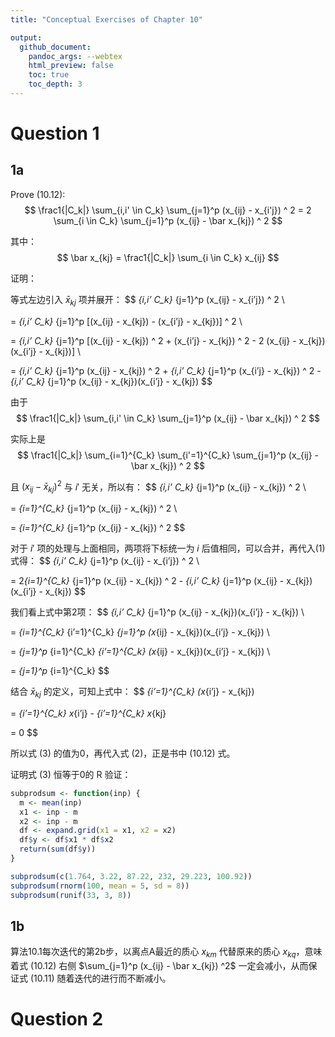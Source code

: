 ```yaml
---
title: "Conceptual Exercises of Chapter 10"

output:
  github_document:
    pandoc_args: --webtex
    html_preview: false
    toc: true
    toc_depth: 3
---
```


# Question 1

## 1a

Prove (10.12):
$$
\frac1{|C_k|} \sum_{i,i' \in C_k} \sum_{j=1}^p (x_{ij} - x_{i'j}) ^ 2
= 2 \sum_{i \in C_k} \sum_{j=1}^p (x_{ij} - \bar x_{kj}) ^ 2
$$

其中：
$$
\bar x_{kj} = \frac1{|C_k|} \sum_{i \in C_k} x_{ij}
$$

证明：

等式左边引入 $\bar x_{kj}$ 项并展开：
$$
\frac1{|C_k|} \sum_{i,i' \in C_k} \sum_{j=1}^p (x_{ij} - x_{i'j}) ^ 2 \\

= \frac1{|C_k|} \sum_{i,i' \in C_k} \sum_{j=1}^p [(x_{ij} - \bar x_{kj}) - (x_{i'j} - \bar x_{kj})] ^ 2 \\

= \frac1{|C_k|} \sum_{i,i' \in C_k} \sum_{j=1}^p [(x_{ij} - \bar x_{kj}) ^ 2 + (x_{i'j} - \bar x_{kj}) ^ 2 - 2 (x_{ij} - \bar x_{kj})(x_{i'j} - \bar x_{kj})] \\

= \frac1{|C_k|} \sum_{i,i' \in C_k} \sum_{j=1}^p (x_{ij} - \bar x_{kj}) ^ 2 + \frac1{|C_k|} \sum_{i,i' \in C_k} \sum_{j=1}^p (x_{i'j} - \bar x_{kj}) ^ 2 - \frac2{|C_k|} \sum_{i,i' \in C_k} \sum_{j=1}^p (x_{ij} - \bar x_{kj})(x_{i'j} - \bar x_{kj})  \tag{1}
$$

由于
$$
\frac1{|C_k|} \sum_{i,i' \in C_k} \sum_{j=1}^p (x_{ij} - \bar x_{kj}) ^ 2
$$

实际上是
$$
\frac1{|C_k|} \sum_{i=1}^{C_k} \sum_{i'=1}^{C_k} \sum_{j=1}^p (x_{ij} - \bar x_{kj}) ^ 2
$$

且 $(x_{ij} - \bar x_{kj}) ^ 2$ 与 $i'$ 无关，所以有：
$$
\frac1{|C_k|} \sum_{i,i' \in C_k} \sum_{j=1}^p (x_{ij} - \bar x_{kj}) ^ 2 \\

= \frac{|C_k|}{|C_k|} \sum_{i=1}^{C_k} \sum_{j=1}^p (x_{ij} - \bar x_{kj}) ^ 2 \\

= \sum_{i=1}^{C_k} \sum_{j=1}^p (x_{ij} - \bar x_{kj}) ^ 2
$$

对于 $i'$ 项的处理与上面相同，两项将下标统一为 $i$ 后值相同，可以合并，再代入(1)式得：
$$
\frac1{|C_k|} \sum_{i,i' \in C_k} \sum_{j=1}^p (x_{ij} - x_{i'j}) ^ 2 \\

= 2\sum_{i=1}^{C_k} \sum_{j=1}^p (x_{ij} - \bar x_{kj}) ^ 2 - \frac2{|C_k|} \sum_{i,i' \in C_k} \sum_{j=1}^p (x_{ij} - \bar x_{kj})(x_{i'j} - \bar x_{kj})   \tag{2}
$$

我们看上式中第2项：
$$
\sum_{i,i' \in C_k} \sum_{j=1}^p (x_{ij} - \bar x_{kj})(x_{i'j} - \bar x_{kj}) \\

= \sum_{i=1}^{C_k} \sum_{i'=1}^{C_k} \sum_{j=1}^p (x_{ij} - \bar x_{kj})(x_{i'j} - \bar x_{kj}) \\

= \sum_{j=1}^p \sum_{i=1}^{C_k} \sum_{i'=1}^{C_k} (x_{ij} - \bar x_{kj})(x_{i'j} - \bar x_{kj}) \\

= \sum_{j=1}^p \sum_{i=1}^{C_k} \left[ |C_k| (x_{ij} - \bar x_{kj}) \sum_{i'=1}^{C_k} (x_{i'j} - \bar x_{kj}) \right]  \tag{3}
$$


结合 $\bar x_{kj}$ 的定义，可知上式中：
$$
\sum_{i'=1}^{C_k} (x_{i'j} - \bar x_{kj}) 

= \sum_{i'=1}^{C_k} x_{i'j} - \sum_{i'=1}^{C_k} \bar x_{kj} 

= 0
$$

所以式 (3) 的值为0，再代入式 (2)，正是书中 (10.12) 式。

证明式 (3) 恒等于0的 R 验证：
```r
subprodsum <- function(inp) {
  m <- mean(inp)
  x1 <- inp - m
  x2 <- inp - m
  df <- expand.grid(x1 = x1, x2 = x2)
  df$y <- df$x1 * df$x2
  return(sum(df$y))
}

subprodsum(c(1.764, 3.22, 87.22, 232, 29.223, 100.92))
subprodsum(rnorm(100, mean = 5, sd = 8))
subprodsum(runif(33, 3, 8))
```

## 1b

算法10.1每次迭代的第2b步，以离点A最近的质心 $x_{km}$ 代替原来的质心 $x_{kq}$，意味着式 (10.12) 右侧 $\sum_{j=1}^p (x_{ij} - \bar x_{kj}) ^2$ 一定会减小，从而保证式 (10.11) 随着迭代的进行而不断减小。

# Question 2

